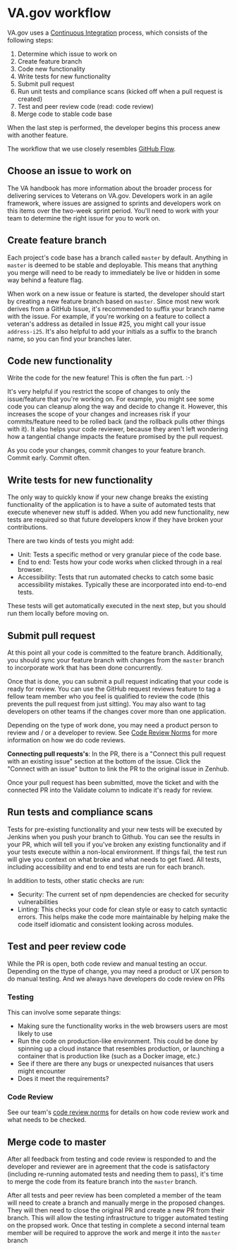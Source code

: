 # VA.gov workflow

VA.gov uses a [Continuous Integration](https://www.thoughtworks.com/continuous-integration) process, which consists of the following steps:

1. Determine which issue to work on
1. Create feature branch
1. Code new functionality
1. Write tests for new functionality
1. Submit pull request
1. Run unit tests and compliance scans (kicked off when a pull request is created)
1. Test and peer review code (read: code review)
1. Merge code to stable code base

When the last step is performed, the developer begins this process anew with another feature.

The workflow that we use closely resembles [GitHub Flow](https://guides.github.com/introduction/flow/).

## Choose an issue to work on

The VA handbook has more information about the broader process for delivering services to Veterans on VA.gov. Developers work in an agile framework, where issues are assigned to sprints and developers work on this items over the two-week sprint period. You'll need to work with your team to determine the right issue for you to work on.

## Create feature branch

Each project's code base has a branch called `master` by default. Anything in `master` is deemed to be stable and deployable. This means that anything you merge will need to be ready to immediately be live or hidden in some way behind a feature flag.

When work on a new issue or feature is started, the developer should start by creating a new feature branch based on `master`. Since most new work derives from a GitHub Issue, it's recommended to suffix your branch name with the issue. For example, if you're working on a feature to collect a veteran's address as detailed in Issue #25, you might call your issue `address-i25`. It's also helpful to add your initials as a suffix to the branch name, so you can find your branches later.

## Code new functionality

Write the code for the new feature! This is often the fun part. :-)

It's very helpful if you restrict the scope of changes to only the issue/feature that you're working on. For example, you might see some code you can cleanup along the way and decide to change it. However, this increases the scope of your changes and increases risk if your commits/feature need to be rolled back (and the rollback pulls other things with it). It also helps your code reviewer, because they aren't left wondering how a tangential change impacts the feature promised by the pull request.

As you code your changes, commit changes to your feature branch. Commit early. Commit often.

## Write tests for new functionality

The only way to quickly know if your new change breaks the existing functionality of the application is to have a suite of automated tests that execute whenever new stuff is added. When you add new functionality, new tests are required so that future developers know if they have broken your contributions.

There are two kinds of tests you might add:

- Unit: Tests a specific method or very granular piece of the code base.
- End to end: Tests how your code works when clicked through in a real browser.
- Accessibility: Tests that run automated checks to catch some basic accessibility mistakes. Typically these are incorporated into end-to-end tests.

These tests will get automatically executed in the next step, but you should run them locally before moving on.

## Submit pull request

At this point all your code is committed to the feature branch. Additionally, you should sync your feature branch with changes from the `master` branch to incorporate work that has been done concurrently.

Once that is done, you can submit a pull request indicating that your code is ready for review. You can use the GitHub request reviews feature to tag a fellow team member who you feel is qualified to review the code (this prevents the pull request from just sitting). You may also want to tag developers on other teams if the changes cover more than one application.

Depending on the type of work done, you may need a product person to review and / or a developer to review. See [Code Review Norms](https://github.com/department-of-veterans-affairs/vets.gov-team/blob/master/Work%20Practices/Engineering/Code%20Review%20Norms.md) for more information on how we do code reviews.

**Connecting pull requests's**: In the PR, there is a "Connect this pull request with an existing issue" section at the bottom of the issue. Click the "Connect with an issue" button to link the PR to the original issue in Zenhub.

Once your pull request has been submitted, move the ticket and with the connected PR into the Validate column to indicate it's ready for review.

## Run tests and compliance scans

Tests for pre-existing functionality and your new tests will be executed by Jenkins when you push your branch to Github. You can see the results in your PR, which will tell you if you've broken any existing functionality and if your tests execute within a non-local environment. If things fail, the test run will give you context on what broke and what needs to get fixed. All tests, including accessibility and end to end tests are run for each branch.

In addition to tests, other static checks are run:

- Security: The current set of npm dependencies are checked for security vulnerabilities
- Linting: This checks your code for clean style or easy to catch syntactic errors. This helps make the code more maintainable by helping make the code itself idiomatic and consistent looking across modules.

## Test and peer review code

While the PR is open, both code review and manual testing an occur. Depending on the ttype of change, you may need a product or UX person to do manual testing. And we always have developers do code review on PRs

### Testing

This can involve some separate things:

- Making sure the functionality works in the web browsers users are most likely to use
- Run the code on production-like environment. This could be done by spinning up a cloud instance that resembles production, or launching a container that is production like (such as a Docker image, etc.)
- See if there are there any bugs or unexpected nuisances that users might encounter
- Does it meet the requirements?

### Code Review

See our team's [code review norms](https://github.com/department-of-veterans-affairs/vets.gov-team/blob/master/Work%20Practices/Engineering/Code%20Review%20Norms.md) for details on how code review work and what needs to be checked.

## Merge code to master

After all feedback from testing and code review is responded to and the developer and reviewer are in agreement that the code is satisfactory (including re-running automated tests and needing them to pass), it's time to merge the code from its feature branch into the `master` branch.

After all tests and peer review has been completed a member of the team will need to create a branch and manually merge in the proposed changes. They will then need to close the original PR and create a new PR from their branch. This will allow the testing infrastructure to trigger automated testing on the propsed work. Once that testing in complete a second internal team member will be required to approve the work and merge it into the `master` branch


